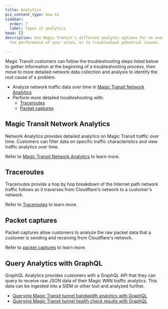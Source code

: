 ```yaml
---
title: Analytics
pcx_content_type: how-to
sidebar:
  order: 7
  label: Types of analytics
head: []
description: Use Magic Transit's different analytic options for an overview of
  the performance of your sites, or to troubleshoot potential issues.

---
```


Magic Transit customers can follow the troubleshooting steps listed below to gather information at the beginning of a troubleshooting process, then move to more detailed network data collection and analysis to identify the root cause of a problem.

- Analyze network traffic data over time in [Magic Transit Network Analytics](#magic-transit-network-analytics)
- Perform more detailed troubleshooting with:
  - [Traceroutes](#traceroutes)
  - [Packet captures](#packet-captures)

## Magic Transit Network Analytics

Network Analytics provides detailed analytics on Magic Transit traffic over time. Customers can filter data on specific traffic characteristics and view traffic analytics over time.

Refer to [Magic Transit Network Analytics](/magic-transit/analytics/network-analytics/) to learn more.

## Traceroutes

Traceroutes provide a hop by hop breakdown of the Internet path network traffic follows as it traverses from Cloudflare's network to a customer's network.

Refer to [Traceroutes](/magic-transit/analytics/traceroutes/) to learn more.

## Packet captures

Packet captures allow customers to analyze the raw packet data that a customer is sending and receiving from Cloudflare's network.

Refer to [packet captures](/magic-firewall/packet-captures/) to learn more.

## Query Analytics with GraphQL

GraphQL Analytics provides customers with a GraphQL API that they can query to receive raw JSON data of their Magic WAN traffic analytics. This data can be ingested into a SIEM or other tool and analyzed further.

- [Querying Magic Transit tunnel bandwidth analytics with GraphQL](/magic-transit/analytics/query-bandwidth/)
- [Querying Magic Transit tunnel health check results with GraphQL](/magic-transit/analytics/query-tunnel-health/)
